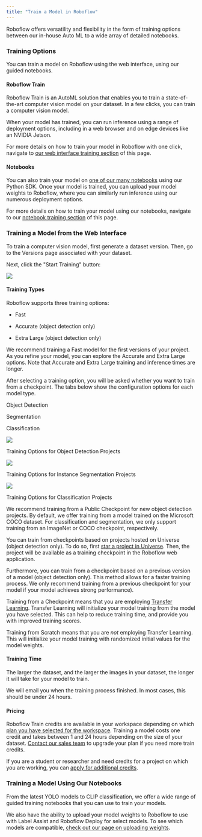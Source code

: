 ```yaml
---
title: "Train a Model in Roboflow"
---
```


Roboflow offers versatility and flexibility in the form of training options between our in-house Auto ML to a wide array of detailed notebooks. 

### Training Options

You can train a model on Roboflow using the web interface, using our guided notebooks.

#### Roboflow Train

Roboflow Train is an AutoML solution that enables you to train a state-of-the-art computer vision model on your dataset. In a few clicks, you can train a computer vision model.

When your model has trained, you can run inference using a range of deployment options, including in a web browser and on edge devices like an NVIDIA Jetson.

For more details on how to train your model in Roboflow with one click, navigate to [our web interface training section](/train/train#training-a-model-from-the-web-interface) of this page.

#### Notebooks

You can also train your model on [one of our many notebooks](https://github.com/roboflow/notebooks) using our Python SDK. Once your model is trained, you can upload your model weights to Roboflow, where you can similarly run inference using our numerous deployment options.

For more details on how to train your model using our notebooks, navigate to our [notebook training section](/train/train#training-a-model-using-our-notebooks) of this page.

### Training a Model from the Web Interface

To train a computer vision model, first generate a dataset version. Then, go to the Versions page associated with your dataset.

Next, click the "Start Training" button:

![](/images/train/Screenshot%202023-06-22%20at%2010.08.00.png)

#### Training Types

Roboflow supports three training options:

* Fast

* Accurate (object detection only)

* Extra Large (object detection only)

We recommend training a Fast model for the first versions of your project. As you refine your model, you can explore the Accurate and Extra Large options. Note that Accurate and Extra Large training and inference times are longer.

After selecting a training option, you will be asked whether you want to train from a checkpoint. The tabs below show the configuration options for each model type.

Object Detection

Segmentation

Classification

![](/images/train/image.png)

Training Options for Object Detection Projects

![](/images/train/image.png)

Training Options for Instance Segmentation Projects


![](/images/train/image.png)

Training Options for Classification Projects

We recommend training from a Public Checkpoint for new object detection projects. By default, we offer training from a model trained on the Microsoft COCO dataset. For classification and segmentation, we only support training from an ImageNet or COCO checkpoint, respectively.

You can train from checkpoints based on projects hosted on Universe (object detection only). To do so, first [star a project in Universe](https://blog.roboflow.com/launch-universe-model-checkpoint/). Then, the project will be available as a training checkpoint in the Roboflow web application.

Furthermore, you can train from a checkpoint based on a previous version of a model (object detection only). This method allows for a faster training process. We only recommend training from a previous checkpoint for your model if your model achieves strong performance).

Training from a Checkpoint means that you are employing [Transfer Learning](https://blog.roboflow.com/what-is-transfer-learning/). Transfer Learning will initialize your model training from the model you have selected. This can help to reduce training time, and provide you with improved training scores.

Training from Scratch means that you are _not_ employing Transfer Learning. This will initialize your model training with randomized initial values for the model weights.

#### Training Time

The larger the dataset, and the larger the images in your dataset, the longer it will take for your model to train.

We will email you when the training process finished. In most cases, this should be under 24 hours.

#### Pricing

Roboflow Train credits are available in your workspace depending on which [plan you have selected for the workspace](https://roboflow.com/pricing). Training a model costs one credit and takes between 1 and 24 hours depending on the size of your dataset. [Contact our sales team](https://roboflow.com/sales) to upgrade your plan if you need more train credits.

If you are a student or researcher and need credits for a project on which you are working, you can [apply for additional credits](https://roboflow.com/contribute).

### Training a Model Using Our Notebooks

From the latest YOLO models to CLIP classification, we offer a wide range of guided training notebooks that you can use to train your models. 

We also have the ability to upload your model weights to Roboflow to use with Label Assist and Roboflow Deploy for select models. To see which models are compatible, [check out our page on uploading weights](/deploy/upload-custom-weights).